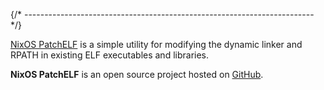
{/* ------------------------------------------------------------------------ */}

[NixOS PatchELF](https://github.com/NixOS/patchelf) is a simple utility for modifying the dynamic linker and RPATH in existing ELF executables and libraries.

**NixOS PatchELF** is an open source project hosted on
[GitHub](https://github.com/NixOS/patchelf).

